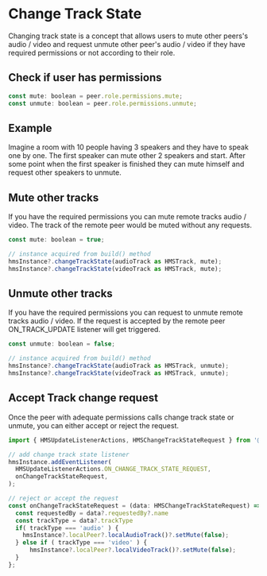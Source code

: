 # Change Track State

Changing track state is a concept that allows users to mute other peers's audio / video and request unmute other peer's audio / video if they have required permissions or not according to their role.

## Check if user has permissions

```js
const mute: boolean = peer.role.permissions.mute;
const unmute: boolean = peer.role.permissions.unmute;
```

## Example

Imagine a room with 10 people having 3 speakers and they have to speak one by one. The first speaker can mute other 2 speakers and start. After some point when the first speaker is finished they can mute himself and request other speakers to unmute.

## Mute other tracks

If you have the required permissions you can mute remote tracks audio / video. The track of the remote peer would be muted without any requests.

```js
const mute: boolean = true;

// instance acquired from build() method
hmsInstance?.changeTrackState(audioTrack as HMSTrack, mute);
hmsInstance?.changeTrackState(videoTrack as HMSTrack, mute);
```

## Unmute other tracks

If you have the required permissions you can request to unmute remote tracks audio / video. If the request is accepted by the remote peer ON_TRACK_UPDATE listener will get triggered.

```js
const unmute: boolean = false;

// instance acquired from build() method
hmsInstance?.changeTrackState(audioTrack as HMSTrack, unmute);
hmsInstance?.changeTrackState(videoTrack as HMSTrack, unmute);
```

## Accept Track change request

Once the peer with adequate permissions calls change track state or unmute, you can either accept or reject the request.

```js
import { HMSUpdateListenerActions, HMSChangeTrackStateRequest } from '@100mslive/react-native-hms';

// add change track state listener
hmsInstance.addEventListener(
  HMSUpdateListenerActions.ON_CHANGE_TRACK_STATE_REQUEST,
  onChangeTrackStateRequest,
);

// reject or accept the request
const onChangeTrackStateRequest = (data: HMSChangeTrackStateRequest) => {
  const requestedBy = data?.requestedBy?.name
  const trackType = data?.trackType            
  if( trackType === 'audio' ) {
    hmsInstance?.localPeer?.localAudioTrack()?.setMute(false);
  } else if ( trackType === 'video' ) {
      hmsInstance?.localPeer?.localVideoTrack()?.setMute(false);
  }
};
```
